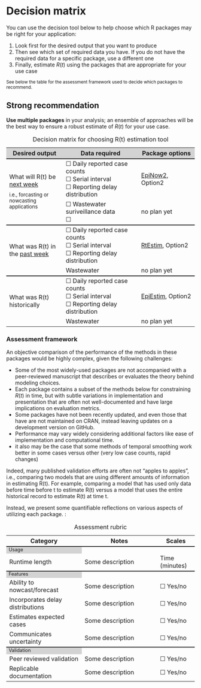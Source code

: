 # Decision matrix {#sec-top .unnumbered}

You can use the decision tool below to help choose which R packages may be right for your application:

1. Look first for the desired output that you want to produce
1. Then see which set of required data you have. If you do not have the required data for a specific package, use a different one
1. Finally, estimate $R(t)$ using the packages that are appropriate for your use case

<small>See below the table for the assessment framework used to decide which packages to recommend.</small>

::: {.callout-important}
## Strong recommendation
**Use multiple packages** in your analysis; an ensemble of approaches will be the best way to ensure a robust estimate of $R(t)$ for your use case. 
:::

```{=html}
<table>
    <caption>Decision matrix for choosing R(t) estimation tool</caption>
    <!---HEADING --->
    <tr style="border-top: none; background-color: lightgrey;">
      <th style="font-weight: bold; width: 30%">Desired output</th>
      <th style="font-weight: bold; width: 40%">Data required</th>
      <th style="font-weight: bold; width: 30%">Package options</th>
    </tr>
    <!---GROUP 1: NOW-CASTING --->
    <tr style="border-top: 2px solid;">
        <td rowspan="2">
          What will R(t) be <u>next week</u> <div style="height:10px;"><br></div>
          <small>i.e., forcasting or nowcasting applications</small>
        </td>
        <td>
          ☐ Daily reported case counts <div style="height:1px;"><br></div>
          ☐ Serial interval <div style="height:1px;"><br></div>
          ☐ Reporting delay distribution
        </td>
        <td>
            <a href="package_EpiNow2.html#sec-top">EpiNow2</a>, 
            Option2
        </td>
    </tr>
    <tr>
        <td> 
          ☐ Wastewater suriveillance data <div style="height:1px;"><br></div>
          ☐ 
        </td>
        <td>no plan yet</td>
    </tr>
    <!---GROUP 2: Recent Historical --->
    <tr style="border-top: 2px solid;">
        <td rowspan="2">
          What was R(t) in the <u> past week</u>
        </td>
        <td>
          ☐ Daily reported case counts <div style="height:1px;"><br></div>
          ☐ Serial interval <div style="height:1px;"><br></div>
          ☐ Reporting delay distribution
        </td>
        <td>
            <a href="package_RtEstim.html#sec-top">RtEstim</a>, 
            Option2
        </td>
    </tr>
    <tr>
        <td>Wastewater </td>
        <td>no plan yet</td>
    </tr>
    
        <!---GROUP 3: Past Historical --->
    <tr style="border-top: 2px solid;">
        <td rowspan="2">
          What was R(t) historically
        </td>
        <td>
          ☐ Daily reported case counts <div style="height:1px;"><br></div>
          ☐ Serial interval <div style="height:1px;"><br></div>
          ☐ Reporting delay distribution
        </td>
        <td>
            <a href="package_EpiEstim.html#sec-top">EpiEstim</a>, 
            Option2
        </td>
    </tr>
    <tr>
        <td>Wastewater </td>
        <td>no plan yet</td>
    </tr>
    
</table>

```

### Assessment framework {#sec-assessment}

An objective comparison of the performance of the methods in these packages would be highly complex, given the following challenges:

- Some of the most widely-used packages are not accompanied with a peer-reviewed manuscript that describes or evaluates the theory behind modeling choices. 
- Each package contains a subset of the methods below for constraining $R(t)$ in time, but with subtle variations in implementation and presentation that are often not well-documented and have large implications on evaluation metrics.
- Some packages have not been recently updated, and even those that have are not maintained on CRAN, instead leaving updates on a development version on GitHub. 
- Performance may vary widely considering additional factors like ease of implementation and computational time.
- it also may be the case that some methods of temporal smoothing work better
    in some cases versus other (very low case counts, rapid changes)

Indeed, many published validation efforts are often not "apples to apples", i.e., comparing two models that are using different amounts of information in estimating R(t). For example, comparing a model that has used only data before time before t to estimate R(t) versus a model that uses the entire historical record to estimate R(t) at time t.

Instead, we present some quantifiable reflections on various aspects of utilizing each package. :

```{=html}
<table>
    <caption>Assessment rubric</caption>
    <!---HEADING --->
    <tr style="border-top: none;">
      <th style="font-weight: bold; width: 40%">Category</th>
      <th style="font-weight: bold; width: 40%">Notes</th>
      <th style="font-weight: bold; width: 20%">Scales</th>
    </tr>
    
        <!------ SECTION 1: USAGE -------->
    <tr columnspan="3", style="background-color: lightgrey;border-top: 2px solid;margin-top: 1;margin-bottom: 1; line-height: 1;font-size: 0.8em;">
      <td> Usage </td>
    </tr>

    <tr>
        <td>Runtime length</td>
        <td>Some description</td>
        <td>
          Time (minutes)
        </td>
    </tr>
      
      <!------ SECTION 2: FEATURES -------->
    <tr columnspan="3", style="background-color: lightgrey;border-top: 2px solid;margin-top: 1;margin-bottom: 1; line-height: 1;font-size: 0.8em;">
      <td> Features </td>
    </tr>
        <tr>
        <td>Ability to nowcast/forecast</td>
        <td>Some description</td>
        <td>
          ☐ Yes/no
                  </td>
    </tr>
                    <tr>
        <td>Incorporates delay distributions</td>
        <td>Some description</td>
        <td>
          ☐ Yes/no
        </td>
    </tr>
    
                        <tr>
        <td>Estimates expected cases </td>
        <td>Some description</td>
        <td>
          ☐ Yes/no
        </td>
    </tr>

                        <tr>
        <td>Communicates uncertainty</td>
        <td>Some description</td>
        <td>
☐ Yes/no
        </td>
    </tr>

      <!------ SECTION 3: Validation -------->
    <tr columnspan="3", style="background-color: lightgrey;border-top: 2px solid;margin-top: 1;margin-bottom: 1; line-height: 1;font-size: 0.8em;">
      <td> Validation </td>
    </tr>
    
                        <tr>
        <td>Peer reviewed validation</td>
        <td>Some description</td>
        <td>
          ☐ Yes/no
        </td>
    </tr>
    
                        <tr>
        <td>Replicable documentation</td>
        <td>Some description</td>
        <td>
          ☐ Yes/no
        </td>
    </tr>


</table>

```
